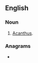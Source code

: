 {{also|acanth-}}
==English==

{{rfp|en}}

===Noun===
{{en-noun}}

# [[acanthus|Acanthus]].

===Anagrams===
* {{anagrams|en|a=aachnt|Tanach}}